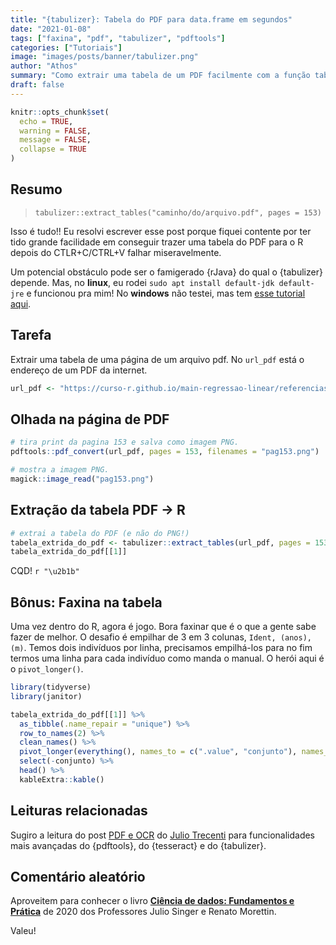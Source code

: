 ```yaml
---
title: "{tabulizer}: Tabela do PDF para data.frame em segundos"
date: "2021-01-08"
tags: ["faxina", "pdf", "tabulizer", "pdftools"]
categories: ["Tutoriais"]
image: "images/posts/banner/tabulizer.png"
author: "Athos"
summary: "Como extrair uma tabela de um PDF facilmente com a função tabulizer::extract_tables()"
draft: false
---
```


```r
knitr::opts_chunk$set(
  echo = TRUE,
  warning = FALSE, 
  message = FALSE, 
  collapse = TRUE
)
```


## Resumo

> `tabulizer::extract_tables("caminho/do/arquivo.pdf", pages = 153)`

Isso é tudo!! Eu resolvi escrever esse post porque fiquei contente por ter tido grande facilidade em conseguir trazer uma tabela do PDF para o R depois do CTLR+C/CTRL+V falhar miseravelmente.

Um potencial obstáculo pode ser o famigerado {rJava} do qual o {tabulizer} depende. Mas, no **linux**, eu rodei `sudo apt install default-jdk default-jre` e funcionou pra mim! No **windows** não testei, mas tem [esse tutorial aqui](https://mauriciogeneroso.medium.com/configurando-java-1-instala%C3%A7%C3%A3o-do-jre-e-do-jdk-no-windows-38cacace0377).

## Tarefa

Extrair uma tabela de uma página de um arquivo pdf. No `url_pdf` está o endereço de um PDF da internet.

```r
url_pdf <- "https://curso-r.github.io/main-regressao-linear/referencias/Ci%C3%AAncia%20de%20Dados.%20Fundamentos%20e%20Aplica%C3%A7%C3%B5es.%20Vers%C3%A3o%20parcial%20preliminar.%20maio%20Pedro%20A.%20Morettin%20Julio%20M.%20Singer.pdf"
```

## Olhada na página de PDF

```r
# tira print da pagina 153 e salva como imagem PNG.
pdftools::pdf_convert(url_pdf, pages = 153, filenames = "pag153.png")

# mostra a imagem PNG.
magick::image_read("pag153.png")
```

## Extração da tabela PDF -> R

```r
# extrai a tabela do PDF (e não do PNG!)
tabela_extrida_do_pdf <- tabulizer::extract_tables(url_pdf, pages = 153)
tabela_extrida_do_pdf[[1]]
```

CQD! `r "\u2b1b"`

## Bônus: Faxina na tabela

Uma vez dentro do R, agora é jogo. Bora faxinar que é o que a gente sabe fazer de melhor. O desafio é empilhar de 3 em 3 colunas, `Ident, (anos), (m)`. Temos dois indivíduos por linha, precisamos empilhá-los para no fim termos uma linha para cada indivíduo como manda o manual. O herói aqui é o `pivot_longer()`.


```r
library(tidyverse)
library(janitor)

tabela_extrida_do_pdf[[1]] %>%
  as_tibble(.name_repair = "unique") %>%
  row_to_names(2) %>%
  clean_names() %>%
  pivot_longer(everything(), names_to = c(".value", "conjunto"), names_sep = "_") %>%
  select(-conjunto) %>%
  head() %>%
  kableExtra::kable()
```


## Leituras relacionadas

Sugiro a leitura do post [PDF e OCR](https://www.curso-r.com/blog/2017-05-27-ocr/) do [Julio Trecenti]() para funcionalidades mais avançadas do {pdftools}, do {tesseract} e do {tabulizer}.

## Comentário aleatório

Aproveitem para conhecer o livro [**Ciência de dados: Fundamentos e Prática**](https://docplayer.com.br/156868089-Ciencia-de-dados-fundamentos-e-aplicacoes-versao-parcial-preliminar-maio-pedro-a-morettin-julio-m-singer.html) de 2020 dos Professores Julio Singer e Renato Morettin.

Valeu!
